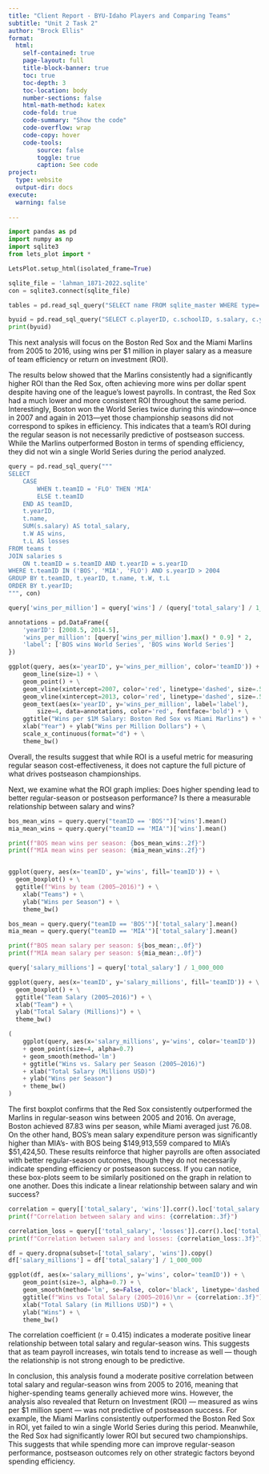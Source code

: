 ```yaml
---
title: "Client Report - BYU-Idaho Players and Comparing Teams"
subtitle: "Unit 2 Task 2"
author: "Brock Ellis"
format:
  html:
    self-contained: true
    page-layout: full
    title-block-banner: true
    toc: true
    toc-depth: 3
    toc-location: body
    number-sections: false
    html-math-method: katex
    code-fold: true
    code-summary: "Show the code"
    code-overflow: wrap
    code-copy: hover
    code-tools:
        source: false
        toggle: true
        caption: See code
project:
  type: website
  output-dir: docs
execute: 
  warning: false
    
---
```


```python
import pandas as pd 
import numpy as np
import sqlite3
from lets_plot import *

LetsPlot.setup_html(isolated_frame=True)
```


```python
sqlite_file = 'lahman_1871-2022.sqlite'
con = sqlite3.connect(sqlite_file)
```


```python
tables = pd.read_sql_query("SELECT name FROM sqlite_master WHERE type='table';", con)

byuid = pd.read_sql_query("SELECT c.playerID, c.schoolID, s.salary, c.yearID, s.teamID FROM collegeplaying c JOIN salaries s ON c.playerID = s.playerID WHERE schoolID LIKE '%byuid%' ORDER BY s.salary DESC", con)
print(byuid)
```


This next analysis will focus on the Boston Red Sox and the Miami Marlins from 2005 to 2016, using wins per $1 million in player salary as a measure of team efficiency or return on investment (ROI). 

The results below showed that the Marlins consistently had a significantly higher ROI than the Red Sox, often achieving more wins per dollar spent despite having one of the league’s lowest payrolls. In contrast, the Red Sox had a much lower and more consistent ROI throughout the same period. Interestingly, Boston won the World Series twice during this window—once in 2007 and again in 2013—yet those championship seasons did not correspond to spikes in efficiency. This indicates that a team's ROI during the regular season is not necessarily predictive of postseason success. While the Marlins outperformed Boston in terms of spending efficiency, they did not win a single World Series during the period analyzed.

```python

query = pd.read_sql_query("""
SELECT 
    CASE 
        WHEN t.teamID = 'FLO' THEN 'MIA'
        ELSE t.teamID 
    END AS teamID,
    t.yearID,
    t.name,
    SUM(s.salary) AS total_salary,
    t.W AS wins,
    t.L AS losses
FROM teams t
JOIN salaries s 
    ON t.teamID = s.teamID AND t.yearID = s.yearID
WHERE t.teamID IN ('BOS', 'MIA', 'FLO') AND s.yearID > 2004
GROUP BY t.teamID, t.yearID, t.name, t.W, t.L
ORDER BY t.yearID;
""", con)

query['wins_per_million'] = query['wins'] / (query['total_salary'] / 1_000_000)

annotations = pd.DataFrame({
    'yearID': [2008.5, 2014.5],
    'wins_per_million': [query['wins_per_million'].max() * 0.9] * 2,
    'label': ['BOS wins World Series', 'BOS wins World Series']
})
```
```python
ggplot(query, aes(x='yearID', y='wins_per_million', color='teamID')) + \
    geom_line(size=1) + \
    geom_point() + \
    geom_vline(xintercept=2007, color='red', linetype='dashed', size=.5) + \
    geom_vline(xintercept=2013, color='red', linetype='dashed', size=.5) + \
    geom_text(aes(x='yearID', y='wins_per_million', label='label'), 
        size=4, data=annotations, color='red', fontface='bold') + \
    ggtitle("Wins per $1M Salary: Boston Red Sox vs Miami Marlins") + \
    xlab("Year") + ylab("Wins per Million Dollars") + \
    scale_x_continuous(format="d") + \
    theme_bw()
```

Overall, the results suggest that while ROI is a useful metric for measuring regular season cost-effectiveness, it does not capture the full picture of what drives postseason championships.

Next, we examine what the ROI graph implies: Does higher spending lead to better regular-season or postseason performance? Is there a measurable relationship between salary and wins?

```python
bos_mean_wins = query.query("teamID == 'BOS'")['wins'].mean()
mia_mean_wins = query.query("teamID == 'MIA'")['wins'].mean()

print(f"BOS mean wins per season: {bos_mean_wins:.2f}")
print(f"MIA mean wins per season: {mia_mean_wins:.2f}")


ggplot(query, aes(x='teamID', y='wins', fill='teamID')) + \
  geom_boxplot() + \
  ggtitle(f"Wins by team (2005–2016)") + \
    xlab("Teams") + \
    ylab("Wins per Season") + \
    theme_bw()
```
```python
bos_mean = query.query("teamID == 'BOS'")['total_salary'].mean()
mia_mean = query.query("teamID == 'MIA'")['total_salary'].mean()

print(f"BOS mean salary per season: ${bos_mean:,.0f}")
print(f"MIA mean salary per season: ${mia_mean:,.0f}")

query['salary_millions'] = query['total_salary'] / 1_000_000

ggplot(query, aes(x='teamID', y='salary_millions', fill='teamID')) + \
  geom_boxplot() + \
  ggtitle("Team Salary (2005–2016)") + \
  xlab("Team") + \
  ylab("Total Salary (Millions)") + \
  theme_bw()
```

```python

(
    ggplot(query, aes(x='salary_millions', y='wins', color='teamID'))
    + geom_point(size=4, alpha=0.7)
    + geom_smooth(method='lm')
    + ggtitle("Wins vs. Salary per Season (2005–2016)")
    + xlab("Total Salary (Millions USD)")
    + ylab("Wins per Season")
    + theme_bw()
)
```

The first boxplot confirms that the Red Sox consistently outperformed the Marlins in regular-season wins between 2005 and 2016. On average, Boston achieved 87.83 wins per season, while Miami averaged just 76.08. On the other hand, BOS's mean salary expenditure person was significantly higher than MIA's- with BOS being $149,913,559 compared to MIA's $51,424,50. These results reinforce that higher payrolls are often associated with better regular-season outcomes, though they do not necessarily indicate spending efficiency or postseason success. If you can notice, these box-plots seem to be similarly positioned on the graph in relation to one another. Does this indicate a linear relationship between salary and win success?

```python
correlation = query[['total_salary', 'wins']].corr().loc['total_salary', 'wins']
print(f"Correlation between salary and wins: {correlation:.3f}")

correlation_loss = query[['total_salary', 'losses']].corr().loc['total_salary', 'losses']
print(f"Correlation between salary and losses: {correlation_loss:.3f}")

df = query.dropna(subset=['total_salary', 'wins']).copy()
df['salary_millions'] = df['total_salary'] / 1_000_000

ggplot(df, aes(x='salary_millions', y='wins', color='teamID')) + \
    geom_point(size=3, alpha=0.7) + \
    geom_smooth(method='lm', se=False, color='black', linetype='dashed') + \
    ggtitle(f"Wins vs Total Salary (2005–2016)\nr = {correlation:.3f}") + \
    xlab("Total Salary (in Millions USD)") + \
    ylab("Wins") + \
    theme_bw()
```

The correlation coefficient (r = 0.415) indicates a moderate positive linear relationship between total salary and regular-season wins. This suggests that as team payroll increases, win totals tend to increase as well — though the relationship is not strong enough to be predictive.

In conclusion, this analysis found a moderate positive correlation between total salary and regular-season wins from 2005 to 2016, meaning that higher-spending teams generally achieved more wins. However, the analysis also revealed that Return on Investment (ROI) — measured as wins per $1 million spent — was not predictive of postseason success. For example, the Miami Marlins consistently outperformed the Boston Red Sox in ROI, yet failed to win a single World Series during this period. Meanwhile, the Red Sox had significantly lower ROI but secured two championships. This suggests that while spending more can improve regular-season performance, postseason outcomes rely on other strategic factors beyond spending efficiency.
